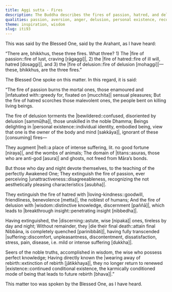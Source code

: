 ```yaml
---
title: Aggi sutta - Fires
description: The Buddha describes the fires of passion, hatred, and delusion which consume beings who cling to a self. The wise cool these flames with wisdom, loving-kindness, and perceiving unattractiveness.
qualities: passion, aversion, anger, delusion, personal existence, recognition of unattractiveness, loving-kindness, wisdom, continuous effort
theme: inspiration, wisdom
slug: iti93
---
```


This was said by the Blessed One, said by the Arahant, as I have heard:

“There are, bhikkhus, these three fires. What three? 1) The |fire of passion::fire of lust, craving [rāgaggi]|, 2) the |fire of hatred::fire of ill will, hatred [dosaggi]|, and 3) the |fire of delusion::fire of delusion [mohaggi]|—these, bhikkhus, are the three fires.”

The Blessed One spoke on this matter. In this regard, it is said:

“The fire of passion burns the mortal ones,
those enamoured and |infatuated with::greedy for, fixated on [mucchita]| sensual pleasures;
But the fire of hatred scorches those malevolent ones,
the people bent on killing living beings.

The fire of delusion torments the |bewildered::confused, disoriented by delusion [sammūḷha]|,
those unskilled in the noble Dhamma;
Beings delighting in |personal existence::individual identity, embodied being, view that one is the owner of the body and mind [sakkāya]|,
ignorant of these [consuming] fires—

They augment |hell::a place of intense suffering, lit. no good fortune [niraya]|,
and the wombs of animals;
The domain of |titans::asuras, those who are anti-god [asura]| and ghosts,
not freed from Māra’s bonds.

But those who day and night devote themselves,
to the teaching of the perfectly Awakened One;
They extinguish the fire of passion,
ever perceiving |unattractiveness::disagreeableness, recognizing the not aesthetically pleasing characteristics [asubha]|.

They extinguish the fire of hatred with |loving-kindness::goodwill, friendliness, benevolence [metta]|,
the noblest of humans;
And the fire of delusion with |wisdom::distinctive knowledge, discernment [paññā]|,
which leads to |breakthrough insight::penetrating insight [nibbedha]|.

Having extinguished, the |discerning::astute, wise [nipaka]| ones,
tireless by day and night;
Without remainder, they |die their final death::attain final Nibbāna, is completely quenched [parinibbāti]|,
having fully transcended |suffering::discomfort, unpleasantness, discontentment, dissatisfaction, stress, pain, disease, i.e. mild or intense suffering [dukkha]|.

Seers of the noble truths, accomplished in wisdom,
the wise who possess perfect knowledge;
Having directly known the |wearing away of rebirth::extinction of rebirth [jātikkhaya]|,
they no longer return to renewed |existence::continued conditional existence, the karmically conditioned mode of being that leads to future rebirth [bhava]|.”

This matter too was spoken by the Blessed One, as I have heard.